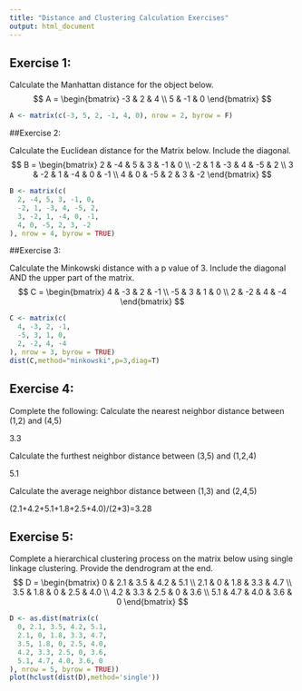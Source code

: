 ```yaml
---
title: "Distance and Clustering Calculation Exercises"
output: html_document
---
```


## Exercise 1:

Calculate the Manhattan distance for the object below.
$$
A =
\begin{bmatrix}
-3 & 2 & 4 \\
5 & -1 & 0
\end{bmatrix}
$$
```r
A <- matrix(c(-3, 5, 2, -1, 4, 0), nrow = 2, byrow = F)

```

##Exercise 2:

Calculate the Euclidean distance for the Matrix below. Include the diagonal.
$$
B =
\begin{bmatrix}
2 & -4 & 5 & 3 & -1 & 0 \\
-2 & 1 & -3 & 4 & -5 & 2 \\
3 & -2 & 1 & -4 & 0 & -1 \\
4 & 0 & -5 & 2 & 3 & -2
\end{bmatrix}
$$
```r
B <- matrix(c(
  2, -4, 5, 3, -1, 0,
  -2, 1, -3, 4, -5, 2,
  3, -2, 1, -4, 0, -1,
  4, 0, -5, 2, 3, -2
), nrow = 4, byrow = TRUE)


```

##Exercise 3: 

Calculate the Minkowski distance with a p value of 3. Include the diagonal AND the upper part of the matrix.
$$
C =
\begin{bmatrix}
4 & -3 & 2 & -1 \\
-5 & 3 & 1 & 0 \\
2 & -2 & 4 & -4
\end{bmatrix}
$$
```r
C <- matrix(c(
  4, -3, 2, -1,
  -5, 3, 1, 0,
  2, -2, 4, -4
), nrow = 3, byrow = TRUE)
dist(C,method="minkowski",p=3,diag=T)
```

## Exercise 4:

Complete the following:
Calculate the nearest neighbor distance between (1,2) and (4,5)

3.3

Calculate the furthest neighbor distance between (3,5) and (1,2,4)

5.1

Calculate the average neighbor distance between (1,3) and (2,4,5)

(2.1+4.2+5.1+1.8+2.5+4.0)/(2*3)=3.28

## Exercise 5:

Complete a hierarchical clustering process on the matrix below using single linkage clustering. Provide the dendrogram at the end.
$$
D =
\begin{bmatrix}
0 & 2.1 & 3.5 & 4.2 & 5.1 \\
2.1 & 0 & 1.8 & 3.3 & 4.7 \\
3.5 & 1.8 & 0 & 2.5 & 4.0 \\
4.2 & 3.3 & 2.5 & 0 & 3.6 \\
5.1 & 4.7 & 4.0 & 3.6 & 0
\end{bmatrix}
$$
```r
D <- as.dist(matrix(c(
  0, 2.1, 3.5, 4.2, 5.1,
  2.1, 0, 1.8, 3.3, 4.7,
  3.5, 1.8, 0, 2.5, 4.0,
  4.2, 3.3, 2.5, 0, 3.6,
  5.1, 4.7, 4.0, 3.6, 0
), nrow = 5, byrow = TRUE))
plot(hclust(dist(D),method='single'))
```